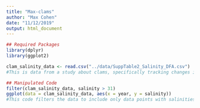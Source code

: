 ```yaml
---
title: "Max-clams"
author: "Max Cohen"
date: "11/12/2019"
output: html_document
---
```

```r
## Required Packages 
library(dplyr) 
library(ggplot2)
```
```r
clam_salinity_data <- read.csv("../data/SuppTable2_Salinity_DFA.csv") 
#This is data from a study about clams, specifically tracking changes in salinity over time. 
```

```r
## Manipulated Code
filter(clam_salinity_data, salinity > 31) 
ggplot(data = clam_salinity_data, aes(x = year, y = salinity)) 
#This code filters the data to include only data points with salinities greater than 31, the graph displays salinity for each yearly data point. 
```

